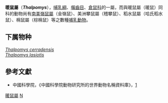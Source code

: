 {{Automatic taxobox
| taxon = Thalpomys
| image = 
| image_caption = 
| authority = Thomas, 1916
}}
'''暖鼠屬'''（'''''Thalpomys'''''），[[哺乳綱|哺乳綱]]、[[囓齒目|囓齒目]]、[[倉鼠科|倉鼠科]]的一屬，而與暖鼠屬（暖鼠）同科的動物尚有[[南美嶺鼠屬|南美嶺鼠屬]]（金嶺鼠）、美洲攀鼠屬（稽攀鼠）、稻水鼠屬（哈氏稻水鼠）、棉鼠屬（棕棉鼠）等之數種[[哺乳動物|哺乳動物]]。

==下属物种==
''[[Thalpomys_cerradensis|Thalpomys cerradensis]]''<br>
''[[Thalpomys_lasiotis|Thalpomys lasiotis]]''

==參考文獻==
*中國科學院，《中國科學院動物研究所的世界動物名稱資料庫》，[https://web.archive.org/web/20050718232917/http://vzd.brim.ac.cn/division/fauna/index.asp]
{{Taxonbar|from=Q628472}}

[[Category:暖鼠屬|]]
[[Category:_仓鼠科|N]]